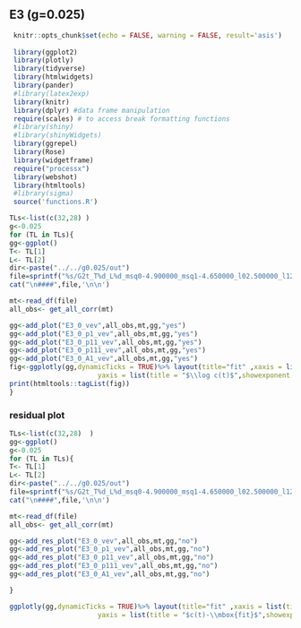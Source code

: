 ## E3 (g=0.025)


```r
 knitr::opts_chunk$set(echo = FALSE, warning = FALSE, result='asis')
 
 library(ggplot2)
 library(plotly)
 library(tidyverse)
 library(htmlwidgets)
 library(pander)
 #library(latex2exp)
 library(knitr)
 library(dplyr) #data frame manipulation
 require(scales) # to access break formatting functions
 #library(shiny)
 #library(shinyWidgets)
 library(ggrepel)
 library(Rose)
 library(widgetframe)
 require("processx")
 library(webshot)
 library(htmltools)
 #library(sigma)
 source('functions.R')
```




```r


TLs<-list(c(32,28) ) 
g<-0.025
for (TL in TLs){
gg<-ggplot()
T<- TL[1]
L<- TL[2]
dir<-paste("../../g0.025/out")
file=sprintf("%s/G2t_T%d_L%d_msq0-4.900000_msq1-4.650000_l02.500000_l12.500000_mu5.000000_g%.6f_rep0_output",dir,T,L,g)
cat("\n####",file,'\n\n')

mt<-read_df(file)
all_obs<- get_all_corr(mt)

gg<-add_plot("E3_0_vev",all_obs,mt,gg,"yes")
gg<-add_plot("E3_0_p1_vev",all_obs,mt,gg,"yes")
gg<-add_plot("E3_0_p11_vev",all_obs,mt,gg,"yes")
gg<-add_plot("E3_0_p111_vev",all_obs,mt,gg,"yes")
gg<-add_plot("E3_0_A1_vev",all_obs,mt,gg,"yes")
fig<-ggplotly(gg,dynamicTicks = TRUE)%>% layout(title="fit" ,xaxis = list(title = "$t$",showexponent = "all", exponentformat = "e" , autorange = T  ) ,
                      yaxis = list(title = "$\\log c(t)$",showexponent = "all", exponentformat = "e", autorange = T  ))  
print(htmltools::tagList(fig))
}
```




### residual plot 

```r

TLs<-list(c(32,28)  )
gg<-ggplot()
g<-0.025
for (TL in TLs){
T<- TL[1]
L<- TL[2]
dir<-paste("../../g0.025/out")
file=sprintf("%s/G2t_T%d_L%d_msq0-4.900000_msq1-4.650000_l02.500000_l12.500000_mu5.000000_g%.6f_rep0_output",dir,T,L,g)
cat("\n####",file,'\n\n')

mt<-read_df(file)
all_obs<- get_all_corr(mt)

gg<-add_res_plot("E3_0_vev",all_obs,mt,gg,"no")
gg<-add_res_plot("E3_0_p1_vev",all_obs,mt,gg,"no")
gg<-add_res_plot("E3_0_p11_vev",all_obs,mt,gg,"no")
gg<-add_res_plot("E3_0_p111_vev",all_obs,mt,gg,"no")
gg<-add_res_plot("E3_0_A1_vev",all_obs,mt,gg,"no")

}

ggplotly(gg,dynamicTicks = TRUE)%>% layout(title="fit" ,xaxis = list(title = "$t$",showexponent = "all", exponentformat = "e" , range=c(0, 14), autorange = F  ) ,
                      yaxis = list(title = "$c(t)-\\mbox{fit}$",showexponent = "all", exponentformat = "e", autorange = T  )) 

```